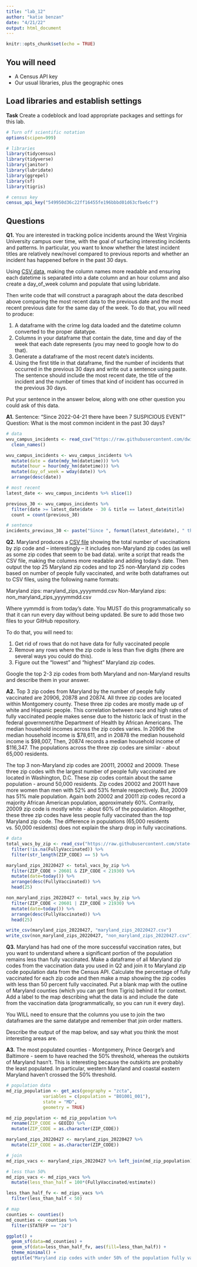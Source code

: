 ```yaml
---
title: "lab_12"
author: "katie benzan"
date: "4/21/22"
output: html_document
---
```


```r
knitr::opts_chunk$set(echo = TRUE)
```

## You will need

* A Census API key
* Our usual libraries, plus the geographic ones

## Load libraries and establish settings

**Task** Create a codeblock and load appropriate packages and settings for this lab.

```r
# Turn off scientific notation
options(scipen=999)

# libraries
library(tidycensus)
library(tidyverse)
library(janitor)
library(lubridate)
library(ggrepel)
library(sf)
library(tigris)

# census key
census_api_key("549950d36c22ff16455fe196bbbd01d63cfbe6cf")
```

## Questions

**Q1.** You are interested in tracking police incidents around the West Virginia University campus over time, with the goal of surfacing interesting incidents and patterns. In particular, you want to know whether the latest incident titles are relatively new/novel compared to previous reports and whether an incident has happened before in the past 30 days.

Using [CSV data](https://raw.githubusercontent.com/dwillis/wvu-projects/master/crime-log/crime_log.csv), making the column names more readable and ensuring each datetime is separated into a date column and an hour column and also create a day_of_week column and populate that using lubridate.

Then write code that will construct a paragraph about the data described above comparing the most recent data to the previous date and the most recent previous date for the same day of the week. To do that, you will need to produce:

1. A dataframe with the crime log data loaded and the datetime column converted to the proper datatype.
2. Columns in your dataframe that contain the date, time and day of the week that each date represents (you may need to google how to do that).
3. Generate a dataframe of the most recent date's incidents.
4. Using the first title in that dataframe, find the number of incidents that occurred in the previous 30 days and write out a sentence using paste. The sentence should include the most recent date, the title of the incident and the number of times that kind of incident has occurred in the previous 30 days.

Put your sentence in the answer below, along with one other question you could ask of this data.

**A1.** 
Sentence: "Since 2022-04-21 there have been 7 SUSPICIOUS EVENT"
Question: What is the most common incident in the past 30 days?

```r
# data
wvu_campus_incidents <- read_csv("https://raw.githubusercontent.com/dwillis/wvu-projects/master/crime-log/crime_log.csv") %>% 
  clean_names()

wvu_campus_incidents <- wvu_campus_incidents %>%
  mutate(date = date(mdy_hm(datetime))) %>% 
  mutate(hour = hour(mdy_hm(datetime))) %>% 
  mutate(day_of_week = wday(date)) %>% 
  arrange(desc(date)) 

# most recent 
latest_date <- wvu_campus_incidents %>% slice(1)

previous_30 <- wvu_campus_incidents %>% 
  filter(date >= latest_date$date - 30 & title == latest_date$title)
  count = count(previous_30)

# sentence
incidents_previous_30 <- paste("Since ", format(latest_date$date), " there have been ", count, " ", latest_date$title, sep="")
```

**Q2.** Maryland produces a [CSV file](https://raw.githubusercontent.com/state-of-maryland/VaccineCSVs/master/Vax_ZIP_CODE_FirstSecondSingle_Totals_Raw.csv) showing the total number of vaccinations by zip code and -- interestingly -- it includes non-Maryland zip codes (as well as some zip codes that seem to be bad data). write a script that reads the CSV file, making the columns more readable and adding today's date. Then output the top 25 Maryland zip codes and top 25 non-Maryland zip codes based on number of people fully vaccinated, and write both dataframes out to CSV files, using the following name formats:

Maryland zips: maryland_zips_yyyymmdd.csv
Non-Maryland zips: non_maryland_zips_yyyymmdd.csv

Where yymmdd is from today's date. You MUST do this programmatically so that it can run every day without being updated. Be sure to add those two files to your GitHub repository.

To do that, you will need to:

1. Get rid of rows that do not have data for fully vaccinated people
2. Remove any rows where the zip code is less than five digits (there are several ways you could do this).
3. Figure out the "lowest" and "highest" Maryland zip codes.

Google the top 2-3 zip codes from both Maryland and non-Maryland results and describe them in your answer.

**A2.** Top 3 zip codes from Maryland by the number of people fully vaccinated are 20906, 20878 and 20874. All three zip codes are located within Montgomery county. These three zip codes are mostly made up of white and Hispanic people. This correlation between race and high rates of fully vaccinated people makes sense due to the historic lack of trust in the federal government/the Department of Health by African Americans. The median household incomes across the zip codes varies. In 20906 the median household income is $78,611, and in 20878 the median household income is $98,007, Then, 20874 records a median household income of $116,347. The populations across the three zip codes are similar - about 65,000 residents.

The top 3 non-Maryland zip codes are 20011, 20002 and 20009. These three zip codes with the largest number of people fully vaccinated are located in Washington, D.C. These zip codes contain about the same population - around 50,000 residents. Zip codes 20002 and 20011 have more women than men with 52% and 53% female respectively. But, 20009 has 51% male population. Again both 20002 and 20011 zip codes record a majority African American population, approximately 60%. Contrarily, 20009 zip code is mostly white - about 60% of the population. Altogether, these three zip codes have less people fully vaccinated than the top Maryland zip code. The difference in populations (65,000 residents vs. 50,000 residents) does not explain the sharp drop in fully vaccinations.

```r
# data
total_vacs_by_zip <- read_csv("https://raw.githubusercontent.com/state-of-maryland/VaccineCSVs/master/Vax_ZIP_CODE_FirstSecondSingle_Totals_Raw.csv") %>% 
  filter(!is.na(FullyVaccinated)) %>% 
  filter(str_length(ZIP_CODE) == 5) %>% 

maryland_zips_20220427 <- total_vacs_by_zip %>% 
  filter(ZIP_CODE > 20601 & ZIP_CODE < 21930) %>% 
  mutate(date=today()) %>%
  arrange(desc(FullyVaccinated)) %>% 
  head(25)

non_maryland_zips_20220427 <- total_vacs_by_zip %>% 
  filter(ZIP_CODE < 20601 | ZIP_CODE > 21930) %>% 
  mutate(date=today()) %>% 
  arrange(desc(FullyVaccinated)) %>% 
  head(25)

write_csv(maryland_zips_20220427, "maryland_zips_20220427.csv")
write_csv(non_maryland_zips_20220427, "non_maryland_zips_20220427.csv")
```

**Q3.** Maryland has had one of the more successful vaccination rates, but you want to understand where a significant portion of the population remains less than fully vaccinated. Make a dataframe of all Maryland zip codes from the vaccination data you used in Q2 and join it to Maryland zip code population data from the Census API. Calculate the percentage of fully vaccinated for each zip code and then make a map showing the zip codes with less than 50 percent fully vaccinated. Put a blank map with the outline of Maryland counties (which you can get from Tigris) behind it for context. Add a label to the map describing what the data is and include the date from the vaccination data (programmatically, so you can run it every day).

You WILL need to ensure that the columns you use to join the two dataframes are the same datatype and remember that join order matters.

Describe the output of the map below, and say what you think the most interesting areas are.

**A3.** The most populated counties - Montgomery, Prince George's and Baltimore - seem to have reached the 50% threshold, whereas the outskirts of Maryland hasn't. This is interesting because the outskirts are probably the least populated. In particular, western Maryland and coastal eastern Maryland haven't crossed the 50% threshold. 

```r
# population data
md_zip_population <- get_acs(geography = "zcta", 
              variables = c(population = "B01001_001"), 
              state = "MD",
              geometry = TRUE)

md_zip_population <- md_zip_population %>% 
  rename(ZIP_CODE = GEOID) %>% 
  mutate(ZIP_CODE = as.character(ZIP_CODE))

maryland_zips_20220427 <- maryland_zips_20220427 %>% 
  mutate(ZIP_CODE = as.character(ZIP_CODE))

# join
md_zips_vacs <- maryland_zips_20220427 %>% left_join(md_zip_population)

# less than 50%
md_zips_vacs <- md_zips_vacs %>% 
  mutate(less_than_half = 100*(FullyVaccinated/estimate))

less_than_half_fv <- md_zips_vacs %>% 
  filter(less_than_half < 50)

# map
counties <- counties()
md_counties <- counties %>% 
  filter(STATEFP == "24")

ggplot() +
  geom_sf(data=md_counties) +
  geom_sf(data=less_than_half_fv, aes(fill=less_than_half)) +
  theme_minimal() +
  ggtitle("Maryland zip codes with under 50% of the population fully vaccinated as of April 27, 2022")
```
